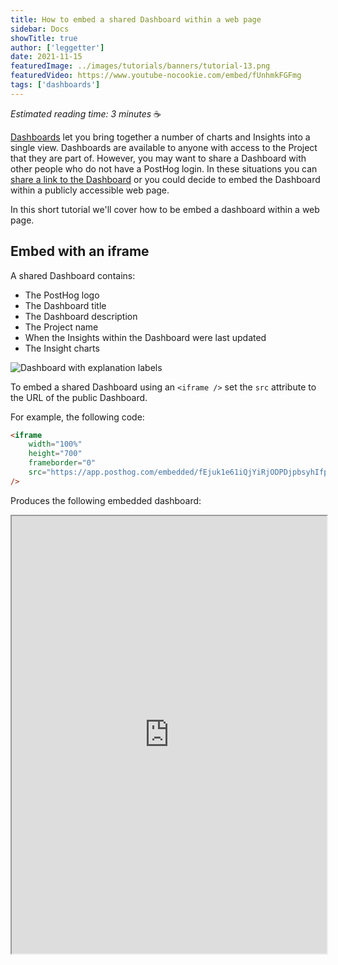 ```yaml
---
title: How to embed a shared Dashboard within a web page
sidebar: Docs
showTitle: true
author: ['leggetter']
date: 2021-11-15
featuredImage: ../images/tutorials/banners/tutorial-13.png
featuredVideo: https://www.youtube-nocookie.com/embed/fUnhmkFGFmg
tags: ['dashboards']
---
```


_Estimated reading time: 3 minutes_ ☕

[Dashboards](/docs/user-guides/dashboards) let you bring together a number of charts and Insights into a single view. Dashboards are available to anyone with access to the Project that they are part of. However, you may want to share a Dashboard with other people who do not have a PostHog login. In these situations you can [share a link to the Dashboard](/docs/user-guides/dashboards#send-or-share-a-dashboard) or you could decide to embed the Dashboard within a publicly accessible web page.

In this short tutorial we'll cover how to be embed a dashboard within a web page.

## Embed with an iframe

A shared Dashboard contains:

-   The PostHog logo
-   The Dashboard title
-   The Dashboard description
-   The Project name
-   When the Insights within the Dashboard were last updated
-   The Insight charts

![Dashboard with explanation labels](../images/docs/user-guides/dashboards/shared-dashboard-overview.png)

To embed a shared Dashboard using an `<iframe />` set the `src` attribute to the URL of the public Dashboard.

For example, the following code:

```html
<iframe
    width="100%"
    height="700"
    frameborder="0"
    src="https://app.posthog.com/embedded/fEjuk1e61iQjYiRjODPDjpbsyhIfpg"
/>
```

Produces the following embedded dashboard:

<center>
    <iframe
        id="my-posthog-iframe"
        name="MyPostHogIframe"
        width="100%" height="700"
        src="https://app.posthog.com/embedded/fEjuk1e61iQjYiRjODPDjpbsyhIfpg"
    />
</center>

## Expanding the iframe to match the height of the Dashboard

Due to restrictions with cross-origin iframes, we emit a special message from the embedded Dashboard which you can listen to in order to adjust the iframe to match its height. This is ideal if you want to show the full dashboard without the need to scroll.

**Simple HTML embed example**

```html
<html>
    <iframe
        id="my-posthog-iframe"
        name="MyPostHogIframe"
        width="100%"
        height="400"
        src="https://app.posthog.com/embedded/PQ_VjRR-9F49pRJfmLaoflADhoKTsw"
    ></iframe>

    <script type="text/javascript">
        window.addEventListener('message', (e) => {
            if (e.data.event === 'posthog:dimensions' && e.data.name === 'MyPostHogIframe') {
                document.getElementById('my-posthog-iframe').height = e.data.height
            }
        })
    </script>
</html>
```

**React application example**

```tsx
function App() {
    const [height, setHeight] = useState(400)

    useEffect(() => {
        const onChange = (e: any) => {
            if (e.data.event === 'posthog:dimensions' && e.data.name === 'MyPostHogIframe') {
                setHeight(e.data.height)
            }
        }
        window.addEventListener('message', onChange)
        return () => window.removeEventListener('message', onChange)
    }, [])

    return (
        <div>
            <iframe
                name="MyPostHogIframe"
                width="100%"
                height={height}
                src="https://app.posthog.com/embedded/PQ_VjRR-9F49pRJfmLaoflADhoKTsw"
            ></iframe>
        </div>
    )
}
```

<NewsletterTutorial compact/>
